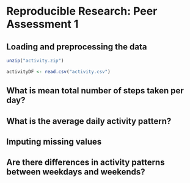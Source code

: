 # Reproducible Research: Peer Assessment 1


## Loading and preprocessing the data
```r
unzip("activity.zip")

activityDF <- read.csv("activity.csv")
```

## What is mean total number of steps taken per day?



## What is the average daily activity pattern?



## Imputing missing values



## Are there differences in activity patterns between weekdays and weekends?
